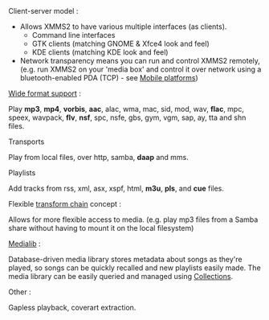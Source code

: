 ;Client-server model :

* Allows XMMS2 to have various multiple interfaces (as clients).
** Command line interfaces
** GTK clients (matching GNOME & Xfce4 look and feel)
** KDE clients (matching KDE look and feel)
* Network transparency means you can run and control XMMS2 remotely, (e.g. run XMMS2 on your 'media box' and control it over network using a bluetooth-enabled PDA (TCP) - see [[Mobile platforms]])

;[[Media formats | Wide format support]] :
Play '''mp3''', '''mp4''', '''vorbis''', '''aac''', alac, wma, mac, sid, mod, wav, '''flac''', mpc, speex, wavpack, '''flv''', '''nsf''', spc, nsfe, gbs, gym, vgm, sap, ay, tta and shn files. 

;Transports
Play from local files, over http, samba, '''daap''' and mms.

;Playlists
Add tracks from rss, xml, asx, xspf, html, '''m3u''', '''pls''', and '''cue''' files. 

;Flexible [[Transforms|transform chain]] concept :
Allows for more flexible access to media. (e.g. play mp3 files from a Samba share without having to mount it on the local filesystem)
;[[The Medialib | Medialib]] :
Database-driven media library stores metadata about songs as they're played, so songs can be quickly recalled and new playlists easily made. The media library can be easily queried and managed using [[Collections]].
;Other :
Gapless playback, coverart extraction.